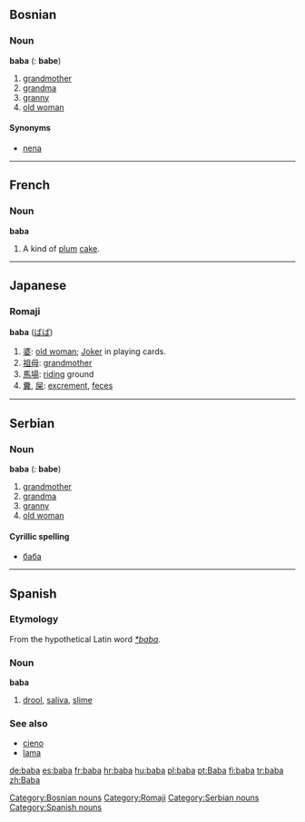 ==Bosnian==
===Noun===
'''baba''' {{f}} {{s}} ({{p}}: '''babe''')
#[[grandmother]]
#[[grandma]]
#[[granny]]
#[[old woman]]
====Synonyms====
*[[nena#Bosnian|nena]]
[[Category:Bosnian nouns]]

----

==French==
===Noun===
'''baba'''
# A kind of [[plum]] [[cake]].

----

==Japanese==
===Romaji===
[[Category:Romaji]]
'''baba''' ([[ばば]])
#[[婆]]: [[old woman]]; [[Joker]] in playing cards.
#[[祖母]]: [[grandmother]]
#[[馬場]]: [[riding]] ground
#[[糞]], [[屎]]: [[excrement]], [[feces]]

----

==Serbian==
===Noun===
'''baba''' {{f}} {{s}} ({{p}}: '''babe''')
#[[grandmother]]
#[[grandma]]
#[[granny]]
#[[old woman]]
====Cyrillic spelling====
*[[баба#Serbian|баба]]
[[Category:Serbian nouns]]

----

==Spanish==
===Etymology===
From the hypothetical Latin word ''[[*baba]]''.
===Noun===
'''baba'''
# [[drool]], [[saliva]], [[slime]]
===See also===
*[[cieno]]
*[[lama]]
[[Category:Spanish nouns]]

[[de:baba]]
[[es:baba]]
[[fr:baba]]
[[hr:baba]]
[[hu:baba]]
[[pl:baba]]
[[pt:Baba]]
[[fi:baba]]
[[tr:baba]]
[[zh:Baba]]